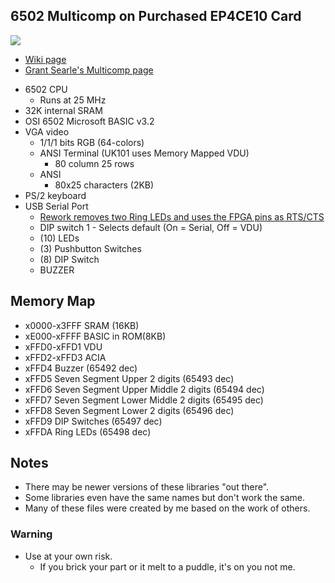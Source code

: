 == 6502 Multicomp on Purchased EP4CE10 Card ==

<img src="http://land-boards.com/blwiki/images/9/9a/P1715-CROPPED-720PX.jpg"></img>

* [http://land-boards.com/blwiki/index.php?title=A-C4E6_Cyclone_IV_FPGA_EP4CE6E22C8N_Development_Board Wiki page]
* [http://searle.x10host.com/Multicomp/index.html Grant Searle's Multicomp page]

* 6502 CPU
** Runs at 25 MHz
* 32K internal SRAM
* OSI 6502 Microsoft BASIC v3.2
* VGA video
** 1/1/1 bits RGB (64-colors)
** ANSI Terminal (UK101 uses Memory Mapped VDU)
*** 80 column 25 rows
** ANSI
*** 80x25 characters (2KB)
* PS/2 keyboard
* USB Serial Port
** [http://land-boards.com/blwiki/index.php?title=A-C4E6_Cyclone_IV_FPGA_EP4CE6E22C8N_Development_Board#RTS.2FCTS_Rework Rework removes two Ring LEDs and uses the FPGA pins as RTS/CTS]
** DIP switch 1 - Selects default (On = Serial, Off = VDU)
** (10) LEDs
** (3) Pushbutton Switches
** (8) DIP Switch
** BUZZER

== Memory Map ==

* x0000-x3FFF SRAM (16KB)
* xE000-xFFFF BASIC in ROM(8KB)
* xFFD0-xFFD1 VDU
* xFFD2-xFFD3 ACIA
* xFFD4 Buzzer (65492 dec)
* xFFD5 Seven Segment Upper 2 digits (65493 dec)
* xFFD6 Seven Segment Upper Middle 2 digits (65494 dec)
* xFFD7 Seven Segment Lower Middle 2 digits (65495 dec)
* xFFD8 Seven Segment Lower 2 digits (65496 dec)
* xFFD9 DIP Switches (65497 dec)
* xFFDA Ring LEDs (65498 dec)

== Notes ==

* There may be newer versions of these libraries "out there".
* Some libraries even have the same names but don't work the same.
* Many of these files were created by me based on the work of others.

=== Warning ===

* Use at your own risk.
** If you brick your part or it melt to a puddle, it's on you not me.
